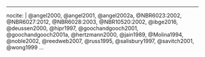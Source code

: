 <!--
The bib chunk below must go last in this document according to how R Markdown renders.  More info is at http://rmarkdown.rstudio.com/authoring_bibliographies_and_citations.html
-->

<!-- 
If you'd like to change the name of the bibliography to something else,
delete "References" and replace it.
-->



\postextual

\begingroup

  \printbibliography[title=REFERÊNCIAS]
  
\endgroup




<!--
This manually sets the header for this unnumbered chapter.
-->
\markboth{Referências}{REFERÊNCIAS}


<div id="refs"></div>

<!--
To create a hanging indent and spacing between entries.  These three lines may need to be removed for styles that don't require the hanging indent.
-->

<!--
This is just for testing with more citations for the bibliography at the end.  Add other entries into the list here if you'd like them to appear in the bibliography even if they weren't explicitly cited in the document.
-->

---
nocite: | 
  @angel2000, @angel2001, @angel2002a, @NBR6023:2002, @NBR6027:2012, @NBR6028:2003, @NBR10520:2002, @ibge2016, @deussen2000, @hipr1997, @goochandgooch2001, @goochandgooch2001a, @hertzmann2000, @jain1989, @Molina1994, @noble2002, @reedweb2007, @russ1995, @salisbury1997, @savitch2001, @wong1999
...
